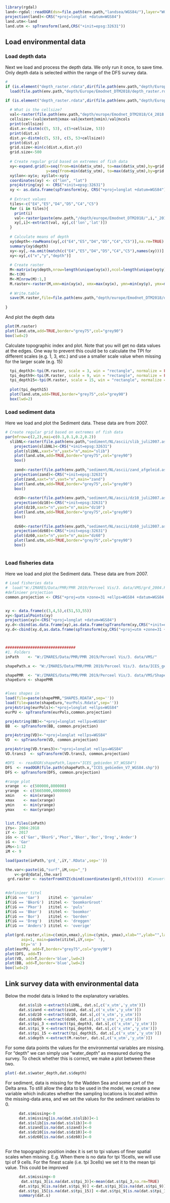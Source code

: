 ```r
library(rgdal)
land<-rgdal::readOGR(dsn=file.path(env.path,"landsea/WGS84/"),layer="WGS84geoKust500")
projection(land)<-CRS("+proj=longlat +datum=WGS84")
land.utm<-land
land.utm <- spTransform(land,CRS("+init=epsg:32631"))
```

## Load environmental data

### Load depth data

Next we load and process the depth data. We only run it once, to save time. Only depth data is selected within the range of the DFS survey data.

```r

# 
if (is.element("depth_raster.rdata",dir(file.path(env.path,"depth/Europe/Emodnet_DTM2018/")))){
  load(file.path(env.path,"depth/Europe/Emodnet_DTM2018/depth_raster.rdata"))}

if (is.element("depth_raster.rdata",dir(file.path(env.path,"depth/Europe/Emodnet_DTM2018/")))==FALSE){
  
  # What is the cellsize?
  val<-raster(file.path(env.path,"depth/europe/Emodnet_DTM2018/C4_2018.asc"))
  cellsize<-(val@extent@xmax-val@extent@xmin)/val@ncols
  print(cellsize)
  dist.x<-distm(c(5, 53), c(5+cellsize, 53))
  print(dist.x)
  dist.y<-distm(c(5, 53), c(5, 53+cellsize))
  print(dist.y)
  grid.size<-min(c(dist.x,dist.y))
  grid.size<-500
  
  # Create regular grid based on extremes of fish data
  xy<-expand.grid(x=seq(from=min(dat$x_utm), to=max(dat$x_utm),by=grid.size),
                  y=seq(from=min(dat$y_utm), to=max(dat$y_utm),by=grid.size))
  xy$lon<-xy$x; xy$lat<-xy$y
  coordinates(xy) <- c("lon", "lat")
  proj4string(xy) <- CRS("+init=epsg:32631")
  xy <- as.data.frame(spTransform(xy, CRS("+proj=longlat +datum=WGS84")))
  
  # Extract values  
  tiles<-c("E4","E5","D4","D5","C4","C5")
  for (i in tiles){
    print(i)
    val<-raster(paste(env.path,"/depth/europe/Emodnet_DTM2018/",i,"_2018.asc",sep=""))
    xy[,i]<-extract(val, xy[,c('lon','lat')])
  }
  
  # Calculate means of depth  
  xy$depth<-rowMeans(xy[,c("E4","E5","D4","D5","C4","C5")],na.rm=TRUE)
  summary(xy$depth)
  xy<-xy[,-na.omit(match(c("E4","E5","D4","D5","C4","C5"),names(xy)))]
  xy<-xy[,c("x","y","depth")]
  
  # Create raster
  M<-matrix(xy$depth,nrow=length(unique(xy$x)),ncol=length(unique(xy$y)))
  M<-t(M)
  M<-M[nrow(M):1,]
  M.raster<-raster(M,xmn=min(xy$x), xmx=max(xy$x), ymn=min(xy$y), ymx=max(xy$y))
  
  # Write.table
  save(M.raster,file=file.path(env.path,"depth/europe/Emodnet_DTM2018/depth_raster.rdata"))
  
}

```

And plot the depth data

```r
plot(M.raster)
plot(land.utm,add=TRUE,border="grey75",col="grey90")
box(lwd=2)  
```

Calculate topographic index and plot. Note that you will get no data values at the edges. One way to prevent this could be to calculate the TPI for different scales (e.g. 1, 3, etc.) and use a smaller scale value when missing for the larger scale (e.g. 15)

```r
  tpi_depth3<-tpi(M.raster, scale = 3, win = "rectangle", normalize = FALSE)
  tpi_depth9<-tpi(M.raster, scale = 9, win = "rectangle", normalize = FALSE)
  tpi_depth15<-tpi(M.raster, scale = 15, win = "rectangle", normalize = FALSE)
  
  plot(tpi_depth15)
  plot(land.utm,add=TRUE,border="grey75",col="grey90")
  box(lwd=2)  
```

### Load sediment data

Here we load and plot the Sediment data. These data are from 2007. 

```r

# Create regular grid based on extremes of fish data
par(mfrow=c(2,2),mai=c(0.1,0.1,0.2,0.2)) 
  slibNL<-raster(file.path(env.path,"sediment/NL/ascii/slib_juli2007.asc"))
    projection(slibNL)<-CRS("+init=epsg:32631")
    plot(slibNL,xaxt="n",yaxt="n",main="slib")
    plot(land.utm,add=TRUE,border="grey75",col="grey90")
    box()
    
    zand<-raster(file.path(env.path,"sediment/NL/ascii/zand_afgeleid.asc"))
    projection(zand)<-CRS("+init=epsg:32631")
    plot(zand,xaxt="n",yaxt="n",main="zand")
    plot(land.utm,add=TRUE,border="grey75",col="grey90")
    box()
    
    dz10<-raster(file.path(env.path,"sediment/NL/ascii/dz10_juli2007.asc"))
    projection(dz10)<-CRS("+init=epsg:32631")
    plot(dz10,xaxt="n",yaxt="n",main="dz10")
    plot(land.utm,add=TRUE,border="grey75",col="grey90")
    box()
    
    dz60<-raster(file.path(env.path,"sediment/NL/ascii/dz60_juli2007.asc"))
    projection(dz60)<-CRS("+init=epsg:32631")
    plot(dz60,xaxt="n",yaxt="n",main="dz60")
    plot(land.utm,add=TRUE,border="grey75",col="grey90")
    box()
    
```

### Load fisheries data

Here we load and plot the Sediment data. These data are from 2007. 

```r

# Load fisheries data
#  load("W:/IMARES/Data/PMR/PMR 2019/Perceel Vis/3. data/VMS/grd_2004.Rdata")
#definieer projection
common.projection <- CRS("+proj=utm +zone=31 +ellps=WGS84 +datum=WGS84 +units=m +no_defs")


xy <- data.frame(c(3,4,5),c(51,53,55))
xy<-SpatialPoints(xy)
projection(xy)<-CRS("+proj=longlat +datum=WGS84")
xy.d<-cbind(as.data.frame(xy),as.data.frame(spTransform(xy,CRS("+init=epsg:32631"))))
xy.d<-cbind(xy.d,as.data.frame(spTransform(xy,CRS("+proj=utm +zone=31 +ellps=WGS84 +datum=WGS84 +units=m +no_defs"))))



###############################
#1. Folders
inPath    <- "W:/IMARES/Data/PMR/PMR 2019/Perceel Vis/3. data/VMS/"

shapePath.x <- "W:/IMARES/Data/PMR/PMR 2019/Perceel Vis/3. data/ICES_gebieden/ICES_gebieden_V7_WGS84/"

shapePMR  <- "W:/IMARES/Data/PMR/PMR 2019/Perceel Vis/3. data/VMS/Shapefiles/"
shapeEuro <- shapePMR


#lees shapes in
load(file=paste(shapePMR,"SHAPES.RDATA",sep=''))
load(file=paste(shapeEuro,"eurPols.Rdata",sep=''))
proj4string(eurPols)<-"+proj=longlat +ellps=WGS84"
eurPU <- spTransform(eurPols,common.projection)

proj4string(BB)<-"+proj=longlat +ellps=WGS84"
BB  <- spTransform(BB, common.projection)

proj4string(VD)<-"+proj=longlat +ellps=WGS84"
VD  <- spTransform(VD, common.projection)

proj4string(VD.trans3)<-"+proj=longlat +ellps=WGS84"
VD.trans3  <- spTransform(VD.trans3, common.projection)

#DFS  <- readOGR(shapePath,layer="ICES_gebieden_V7_WGS84")
DFS  <- readOGR(file.path(shapePath.x,"ICES_gebieden_V7_WGS84.shp"))
DFS <- spTransform(DFS, common.projection)

#range plot 
xrange  <- c(500000,800000)
yrange  <- c(5665000,6000000)
xmin    <- min(xrange)
xmax    <- max(xrange)
ymin    <- min(yrange)
ymax    <- max(yrange)


list.files(inPath)
iYs<- 2004:2018
iY <- 2017
iGs <- c('Gar','BkorG','Pkor','Bkor','Bor','Dreg','Ander')
iG <- 'Gar'
iMs<-1:12
iM <- 9

load(paste(inPath,'grd_',iY,'.RData',sep=''))

the.var<-paste(iG,"surf",iM,sep="_")
    v<-grd@data[,the.var]
 grd.raster <- rasterFromXYZ(cbind(coordinates(grd),t(t(v))))  #Convert first two columns as lon-lat and 
 

#definieer titel
if(iG == 'Gar')    ititel <- 'garnalen'
if(iG == 'BkorG')  ititel <- 'boomkorGroot'
if(iG == 'Pkor')   ititel <- 'puls'
if(iG == 'Bkor')   ititel <- 'boomkor'
if(iG == 'Bor')    ititel <- 'borden'
if(iG == 'Dreg')   ititel <- 'dreggen'
if(iG == 'Anders') ititel <- 'overige'

plot(grd.raster,xlim=c(xmin,xmax),ylim=c(ymin, ymax),xlab="",ylab="",las=1,
       asp=1, main=paste(ititel,iY,sep=' '),
       bty='n' )
plot(eurPU, add=T,border="grey75",col="grey90")
plot(DFS, add=T)
plot(VD, add=T,border='blue',lwd=2)
plot(BB, add=T,border='blue',lwd=2)
box(lwd=2)

```

## Link survey data with environmental data

Below the model data is linked to the explanatory variables.

```r
      dat.s$slib <-extract(slibNL, dat.s[,c('x_utm','y_utm')])
      dat.s$zand <-extract(zand, dat.s[,c('x_utm','y_utm')])
      dat.s$dz10 <-extract(dz10, dat.s[,c('x_utm','y_utm')])
      dat.s$dz60 <-extract(dz60, dat.s[,c('x_utm','y_utm')])
      dat.s$tpi_3 <-extract(tpi_depth3, dat.s[,c('x_utm','y_utm')])
      dat.s$tpi_9 <-extract(tpi_depth9, dat.s[,c('x_utm','y_utm')])
      dat.s$tpi_15 <-extract(tpi_depth15, dat.s[,c('x_utm','y_utm')])
      dat.s$depth <-extract(M.raster, dat.s[,c('x_utm','y_utm')])
```

For some data points the values for the environmental variables are missing. For "depth" we can simply use "water_depth" as measured during the survey. To check whether this is correct, we make a plot between these two.

```r

plot(-dat.s$water_depth,dat.s$depth)    
```
For sediment, data is missing for the Wadden Sea and some part of the Delta area. To still allow the data to be used in the model, we create a new variable which indicates whether the sampling locations is located within the missing-data area, and we set the values for the sediment variables to 0. 

```r
      dat.s$missing<-0
      dat.s$missing[is.na(dat.s$slib)]<-1
      dat.s$slib[is.na(dat.s$slib)]<-0
      dat.s$zand[is.na(dat.s$zand)]<-0
      dat.s$dz10[is.na(dat.s$dz10)]<-0
      dat.s$dz60[is.na(dat.s$dz60)]<-0
   
```
For the topographic position index it is set to tpi values of finer spatial scales when missing. E.g. When there is no data for tpi 15cells, we will use tpi of 9 cells. For the finest scale (i.e. tpi 3cells) we set it to the mean tpi value. This could be improved
 
```r
      dat.s$missing<-0
       dat.s$tpi_3[is.na(dat.s$tpi_3)]<-mean(dat.s$tpi_3,na.rm=TRUE)
      dat.s$tpi_9[is.na(dat.s$tpi_9)] <-dat.s$tpi_3[is.na(dat.s$tpi_9)]
      dat.s$tpi_15[is.na(dat.s$tpi_15)] <-dat.s$tpi_9[is.na(dat.s$tpi_15)]
      summary(dat.s)
```